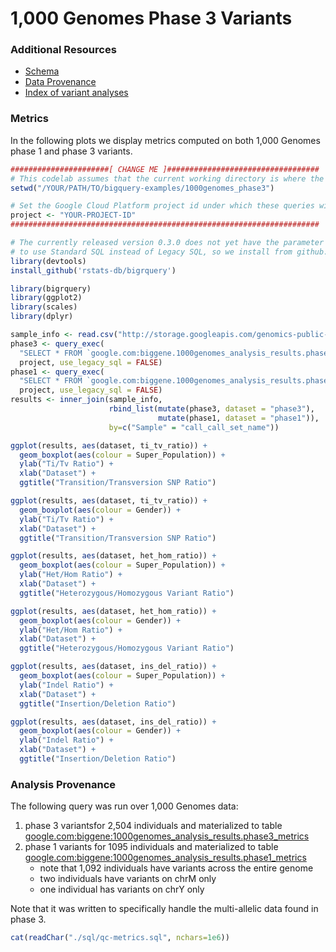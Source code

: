 <!-- R Markdown Documentation, DO NOT EDIT THE PLAIN MARKDOWN VERSION OF THIS FILE -->

<!-- Copyright 2016 Google Inc. All rights reserved. -->

<!-- Licensed under the Apache License, Version 2.0 (the "License"); -->
<!-- you may not use this file except in compliance with the License. -->
<!-- You may obtain a copy of the License at -->

<!--     http://www.apache.org/licenses/LICENSE-2.0 -->

<!-- Unless required by applicable law or agreed to in writing, software -->
<!-- distributed under the License is distributed on an "AS IS" BASIS, -->
<!-- WITHOUT WARRANTIES OR CONDITIONS OF ANY KIND, either express or implied. -->
<!-- See the License for the specific language governing permissions and -->
<!-- limitations under the License. -->

1,000 Genomes Phase 3 Variants
==============================

### Additional Resources
* [Schema](https://bigquery.cloud.google.com/table/genomics-public-data:1000_genomes_phase_3.variants_20150220_release?pli=1)
* [Data Provenance](http://googlegenomics.readthedocs.io/en/latest/use_cases/discover_public_data/1000_genomes.html)
* [Index of variant analyses](./sql)

### Metrics

In the following plots we display metrics computed on both 1,000 Genomes phase 1 and phase 3 variants.

```r
######################[ CHANGE ME ]##################################
# This codelab assumes that the current working directory is where the Rmd file resides.
setwd("/YOUR/PATH/TO/bigquery-examples/1000genomes_phase3")

# Set the Google Cloud Platform project id under which these queries will run.
project <- "YOUR-PROJECT-ID"
#####################################################################

# The currently released version 0.3.0 does not yet have the parameter
# to use Standard SQL instead of Legacy SQL, so we install from github.
library(devtools)
install_github('rstats-db/bigrquery')
```

```r
library(bigrquery)
library(ggplot2)
library(scales)
library(dplyr)
```

```r
sample_info <- read.csv("http://storage.googleapis.com/genomics-public-data/1000-genomes/other/sample_info/sample_info.csv")
phase3 <- query_exec(
  "SELECT * FROM `google.com:biggene.1000genomes_analysis_results.phase3_metrics`",
  project, use_legacy_sql = FALSE)
phase1 <- query_exec(
  "SELECT * FROM `google.com:biggene.1000genomes_analysis_results.phase1_metrics`",
  project, use_legacy_sql = FALSE)
results <- inner_join(sample_info,
                      rbind_list(mutate(phase3, dataset = "phase3"),
                                 mutate(phase1, dataset = "phase1")),
                      by=c("Sample" = "call_call_set_name"))
```

```r
ggplot(results, aes(dataset, ti_tv_ratio)) +
  geom_boxplot(aes(colour = Super_Population)) +
  ylab("Ti/Tv Ratio") +
  xlab("Dataset") +
  ggtitle("Transition/Transversion SNP Ratio") 

ggplot(results, aes(dataset, ti_tv_ratio)) +
  geom_boxplot(aes(colour = Gender)) +
  ylab("Ti/Tv Ratio") +
  xlab("Dataset") +
  ggtitle("Transition/Transversion SNP Ratio") 
```

```r
ggplot(results, aes(dataset, het_hom_ratio)) +
  geom_boxplot(aes(colour = Super_Population)) +
  ylab("Het/Hom Ratio") +
  xlab("Dataset") +
  ggtitle("Heterozygous/Homozygous Variant Ratio") 

ggplot(results, aes(dataset, het_hom_ratio)) +
  geom_boxplot(aes(colour = Gender)) +
  ylab("Het/Hom Ratio") +
  xlab("Dataset") +
  ggtitle("Heterozygous/Homozygous Variant Ratio") 
```

```r
ggplot(results, aes(dataset, ins_del_ratio)) +
  geom_boxplot(aes(colour = Super_Population)) +
  ylab("Indel Ratio") +
  xlab("Dataset") +
  ggtitle("Insertion/Deletion Ratio") 

ggplot(results, aes(dataset, ins_del_ratio)) +
  geom_boxplot(aes(colour = Gender)) +
  ylab("Indel Ratio") +
  xlab("Dataset") +
  ggtitle("Insertion/Deletion Ratio") 
```

### Analysis Provenance

The following query was run over 1,000 Genomes data:

1. phase 3 variantsfor 2,504 individuals and materialized to table [google.com:biggene:1000genomes_analysis_results.phase3_metrics](https://bigquery.cloud.google.com/table/google.com:biggene:1000genomes_analysis_results.phase3_metrics?pli=1)
2. phase 1 variants for 1095 individuals and materialized to table [google.com:biggene:1000genomes_analysis_results.phase1_metrics](https://bigquery.cloud.google.com/table/google.com:biggene:1000genomes_analysis_results.phase1_metrics?pli=1)
    * note that 1,092 individuals have variants across the entire genome
    * two individuals have variants on chrM only
    * one individual has variants on chrY only

Note that it was written to specifically handle the multi-allelic data found in phase 3.

```r
cat(readChar("./sql/qc-metrics.sql", nchars=1e6))
```
